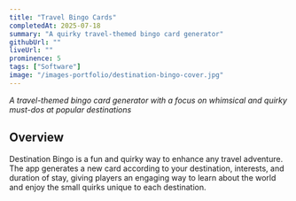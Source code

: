 ```yaml
---
title: "Travel Bingo Cards"
completedAt: 2025-07-18
summary: "A quirky travel-themed bingo card generator"
githubUrl: ""
liveUrl: ""
prominence: 5
tags: ["Software"]
image: "/images-portfolio/destination-bingo-cover.jpg"
---
```


_A travel-themed bingo card generator with a focus on whimsical and quirky must-dos at popular destinations_

## Overview

Destination Bingo is a fun and quirky way to enhance any travel adventure. The app generates a new card according to your destination, interests, and duration of stay, giving players an engaging way to learn about the world and enjoy the small quirks unique to each destination.
